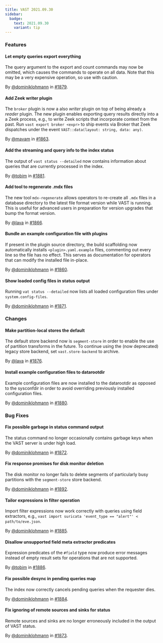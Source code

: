 ```yaml
---
title: VAST 2021.09.30
sidebar:
  badge:
    text: 2021.09.30
    variant: tip
---
```


### Features

#### Let empty queries export everything

The query argument to the export and count commands may now be omitted, which
causes the commands to operate on all data. Note that this may be a very
expensive operation, so use with caution.

By [@dominiklohmann](https://github.com/dominiklohmann) in [#1879](https://github.com/tenzir/tenzir/pull/1879).

#### Add Zeek writer plugin

The `broker` plugin is now a also *writer* plugin on top of being already a
*reader* plugin. The new plugin enables exporting query results directly into a
a Zeek process, e.g., to write Zeek scripts that incorporate context from the
past. Run `vast export broker <expr>` to ship events via Broker that Zeek
dispatches under the event `VAST::data(layout: string, data: any)`.

By [@mavam](https://github.com/mavam) in [#1863](https://github.com/tenzir/tenzir/pull/1863).

#### Add the streaming and query info to the index status

The output of `vast status --detailed` now contains information about queries
  that are currently processed in the index.

By [@tobim](https://github.com/tobim) in [#1881](https://github.com/tenzir/tenzir/pull/1881).

#### Add tool to regenerate .mdx files

The new tool `mdx-regenerate` allows operators to re-create all `.mdx` files in
a database directory to the latest file format version while VAST is running.
This is useful for advanced users in preparation for version upgrades that bump
the format version.

By [@lava](https://github.com/lava) in [#1866](https://github.com/tenzir/tenzir/pull/1866).

#### Bundle an example configuration file with plugins

If present in the plugin source directory, the build scaffolding now
automatically installs `<plugin>.yaml.example` files, commenting out every line
so the file has no effect. This serves as documentation for operators that can
modify the installed file in-place.

By [@dominiklohmann](https://github.com/dominiklohmann) in [#1860](https://github.com/tenzir/tenzir/pull/1860).

#### Show loaded config files in status output

Running `vat status --detailed` now lists all loaded configuration files under
`system.config-files`.

By [@dominiklohmann](https://github.com/dominiklohmann) in [#1871](https://github.com/tenzir/tenzir/pull/1871).

### Changes

#### Make partition-local stores the default

The default store backend now is `segment-store` in order to enable the use of
partition transforms in the future. To continue using the (now deprecated)
legacy store backend, set `vast.store-backend` to archive.

By [@lava](https://github.com/lava) in [#1876](https://github.com/tenzir/tenzir/pull/1876).

#### Install example configuration files to datarootdir

Example configuration files are now installed to the datarootdir as opposed to
the sysconfdir in order to avoid overriding previously installed configuration
files.

By [@dominiklohmann](https://github.com/dominiklohmann) in [#1880](https://github.com/tenzir/tenzir/pull/1880).

### Bug Fixes

#### Fix possible garbage in status command output

The status command no longer occasionally contains garbage keys when the VAST
server is under high load.

By [@dominiklohmann](https://github.com/dominiklohmann) in [#1872](https://github.com/tenzir/tenzir/pull/1872).

#### Fix response promises for disk monitor deletion

The disk monitor no longer fails to delete segments of particularly busy
partitions with the `segment-store` store backend.

By [@dominiklohmann](https://github.com/dominiklohmann) in [#1892](https://github.com/tenzir/tenzir/pull/1892).

#### Tailor expressions in filter operation

Import filter expressions now work correctly with queries using field
extractors, e.g., `vast import suricata 'event_type == "alert"' <
path/to/eve.json`.

By [@dominiklohmann](https://github.com/dominiklohmann) in [#1885](https://github.com/tenzir/tenzir/pull/1885).

#### Disallow unsupported field meta extractor predicates

Expression predicates of the `#field` type now produce error messages instead of
empty result sets for operations that are not supported.

By [@tobim](https://github.com/tobim) in [#1886](https://github.com/tenzir/tenzir/pull/1886).

#### Fix possible desync in pending queries map

The index now correctly cancels pending queries when the requester dies.

By [@dominiklohmann](https://github.com/dominiklohmann) in [#1884](https://github.com/tenzir/tenzir/pull/1884).

#### Fix ignoring of remote sources and sinks for status

Remote sources and sinks are no longer erroneously included in the output of
VAST status.

By [@dominiklohmann](https://github.com/dominiklohmann) in [#1873](https://github.com/tenzir/tenzir/pull/1873).
